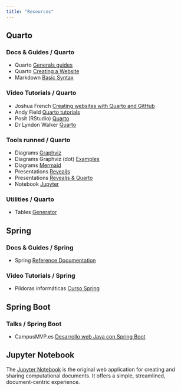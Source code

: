 ```yaml
---
title: "Resources"
---
```


## Quarto

### Docs & Guides / Quarto
- Quarto [Generals guides](https://quarto.org/docs/guide/)
- Quarto [Creating a Website](https://quarto.org/docs/websites/)
- Markdown [Basic Syntax](https://www.markdownguide.org/basic-syntax/)

### Video Tutorials / Quarto
- Joshua French [Creating websites with Quarto and GitHub](https://www.youtube.com/watch?v=e9qCS8ODs4o&list=PLkrJrLs7xfbXcEKhTCKRSr2VXH4yiBeXo)
- Andy Field [Quarto tutorials](https://www.youtube.com/watch?v=4rKWIJXe3mA&list=PLEzw67WWDg80-fT1hq2IZf7D62tRmKy8f&index=1)
- Posit (RStudio) [Quarto](https://www.youtube.com/watch?v=yvi5uXQMvu4&list=PL9HYL-VRX0oRupficE2l5DGgVIzpypTHs)
- Dr Lyndon Walker [Quarto](https://www.youtube.com/watch?v=yAlhq8yhLsw&list=PL4Brb3wh2n0wbAONByKD6mfGihKoTk6kf)

### Tools runned / Quarto
- Diagrams [Graphviz](https://graphviz.org/)
- Diagrams Graphviz (dot) [Examples](https://renenyffenegger.ch/notes/tools/Graphviz/examples/index)
- Diagrams [Mermaid](https://mermaid.js.org/)
- Presentations [Revealjs](https://revealjs.com/)
- Presentations [Revealjs & Quarto](https://quarto.org/docs/presentations/revealjs/)
- Notebook [Jupyter](https://jupyter.org/)

### Utilities / Quarto
- Tables [Generator](https://www.tablesgenerator.com/markdown_tables)

## Spring

### Docs & Guides / Spring
- Spring [Reference Documentation](https://docs.spring.io/spring-framework/docs/3.0.x/spring-framework-reference/html/index.html)

### Video Tutorials / Spring
- Píldoras informáticas [Curso Spring](https://www.youtube.com/watch?v=kFIvslQQZ9k&list=PLU8oAlHdN5Blq85GIxtKjIXdfHPksV_Hm)



## Spring Boot

### Talks / Spring Boot
- CampusMVP.es [Desarrollo web Java con Spring Boot](https://www.youtube.com/watch?v=ajA6F1y8iYE&t=114s)


## Jupyter Notebook
The [Jupyter Notebook](https://jupyter.org/) is the original web application for creating and sharing computational documents. It offers a simple, streamlined, document-centric experience.